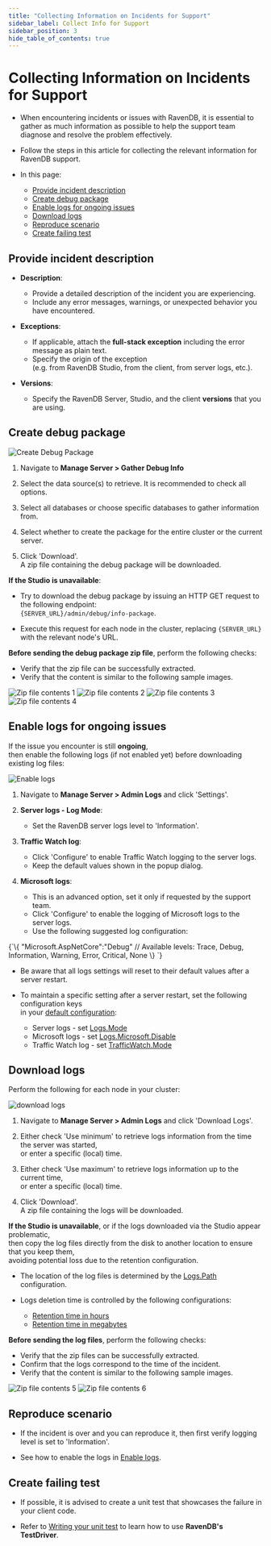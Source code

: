 ```yaml
---
title: "Collecting Information on Incidents for Support"
sidebar_label: Collect Info for Support
sidebar_position: 3
hide_table_of_contents: true
---
```



# Collecting Information on Incidents for Support

<Admonition type="note" title="Note">

* When encountering incidents or issues with RavenDB, it is essential to gather as much information as possible 
  to help the support team diagnose and resolve the problem effectively.

* Follow the steps in this article for collecting the relevant information for RavenDB support.

* In this page:

  * [Provide incident description](../../server/troubleshooting/collect-info.mdx#provide-incident-description)
  * [Create debug package](../../server/troubleshooting/collect-info.mdx#create-debug-package)
  * [Enable logs for ongoing issues](../../server/troubleshooting/collect-info.mdx#enable-logs-for-ongoing-issues)
  * [Download logs](../../server/troubleshooting/collect-info.mdx#download-logs)
  * [Reproduce scenario](../../server/troubleshooting/collect-info.mdx#reproduce-scenario)
  * [Create failing test](../../server/troubleshooting/collect-info.mdx#create-failing-test)

</Admonition>

## Provide incident description

* __Description__:  
  * Provide a detailed description of the incident you are experiencing.  
  * Include any error messages, warnings, or unexpected behavior you have encountered.

* __Exceptions__:  
  * If applicable, attach the __full-stack exception__ including the error message as plain text.
  * Specify the origin of the exception  
    (e.g. from RavenDB Studio, from the client, from server logs, etc.).

* __Versions__:  
  * Specify the RavenDB Server, Studio, and the client __versions__ that you are using.  



## Create debug package

![Create Debug Package](./assets/create-debug-package.png)

<Admonition type="note" title="Note">

1. Navigate to __Manage Server &gt; Gather Debug Info__

2. Select the data source(s) to retrieve. It is recommended to check all options.

3. Select all databases or choose specific databases to gather information from.

4. Select whether to create the package for the entire cluster or the current server.

5. Click 'Download'.  
   A zip file containing the debug package will be downloaded.

</Admonition>

<Admonition type="info" title="Info">

__If the Studio is unavailable__:

* Try to download the debug package by issuing an HTTP GET request to the following endpoint:  
  `{SERVER_URL}/admin/debug/info-package`.

* Execute this request for each node in the cluster, replacing `{SERVER_URL}` with the relevant node's URL.

</Admonition>

<Admonition type="note" title="Note">

__Before sending the debug package zip file__, perform the following checks:  

  * Verify that the zip file can be successfully extracted.
  * Verify that the content is similar to the following sample images.

![Zip file contents 1](./assets/zip-1.png)
![Zip file contents 2](./assets/zip-2.png)
![Zip file contents 3](./assets/zip-3.png)
![Zip file contents 4](./assets/zip-4.png)

</Admonition>



## Enable logs for ongoing issues

If the issue you encounter is still __ongoing__,  
then enable the following logs (if not enabled yet) before downloading existing log files:  

![Enable logs](./assets/enable-logs.png)

1. Navigate to __Manage Server &gt; Admin Logs__ and click 'Settings'.

2. __Server logs - Log Mode__:  
   * Set the RavenDB server logs level to 'Information'.  

3. __Traffic Watch log__:  
   * Click 'Configure' to enable Traffic Watch logging to the server logs.  
   * Keep the default values shown in the popup dialog.  

4. __Microsoft logs__:  
   * This is an advanced option, set it only if requested by the support team.
   * Click 'Configure' to enable the logging of Microsoft logs to the server logs.
   * Use the following suggested log configuration: 

<TabItem value="json" label="json">
<CodeBlock language="json">
{`\{
   "Microsoft.AspNetCore":"Debug"
   // Available levels: Trace, Debug, Information, Warning, Error, Critical, None 
\}
`}
</CodeBlock>
</TabItem>

<Admonition type="warning" title="Warning">

* Be aware that all logs settings will reset to their default values after a server restart.  

* To maintain a specific setting after a server restart, set the following configuration keys  
  in your [default configuration](../../server/configuration/configuration-options.mdx):
  * Server logs - set [Logs.Mode](../../server/configuration/logs-configuration.mdx#logsmode)
  * Microsoft logs - set [Logs.Microsoft.Disable](../../server/configuration/logs-configuration.mdx#logsmicrosoftdisable)
  * Traffic Watch log - set [TrafficWatch.Mode](../../server/configuration/traffic-watch-configuration.mdx#trafficwatchmode)

</Admonition>



## Download logs

Perform the following for each node in your cluster:

![download logs](./assets/download-logs.png)

<Admonition type="note" title="Note">

1. Navigate to __Manage Server &gt; Admin Logs__ and click 'Download Logs'.

2. Either check 'Use minimum' to retrieve logs information from the time the server was started,  
   or enter a specific (local) time.

3. Either check 'Use maximum' to retrieve logs information up to the current time,  
   or enter a specific (local) time.

4. Click 'Download'.  
   A zip file containing the logs will be downloaded.

</Admonition>

<Admonition type="info" title="Info">

__If the Studio is unavailable__, or if the logs downloaded via the Studio appear problematic,  
then copy the log files directly from the disk to another location to ensure that you keep them,  
avoiding potential loss due to the retention configuration.

* The location of the log files is determined by the [Logs.Path](../../server/configuration/logs-configuration.mdx#logspath) configuration.

* Logs deletion time is controlled by the following configurations:
  * [Retention time in hours](../../server/configuration/logs-configuration.mdx#logsretentiontimeinhrs)
  * [Retention time in megabytes](../../server/configuration/logs-configuration.mdx#logsretentionsizeinmb)

</Admonition> 

<Admonition type="note" title="Note">

__Before sending the log files__, perform the following checks:

* Verify that the zip files can be successfully extracted.  
* Confirm that the logs correspond to the time of the incident.  
* Verify that the content is similar to the following sample images.

![Zip file contents 5](./assets/zip-5.png)
![Zip file contents 6](./assets/zip-6.png)

</Admonition>



## Reproduce scenario

* If the incident is over and you can reproduce it, then first verify logging level is set to 'Information'.  

* See how to enable the logs in [Enable logs](../../server/troubleshooting/collect-info.mdx#enable-logs-for-ongoing-issues).



## Create failing test

* If possible, it is advised to create a unit test that showcases the failure in your client code.

* Refer to [Writing your unit test](../../start/test-driver.mdx) to learn how to use __RavenDB's TestDriver__.



